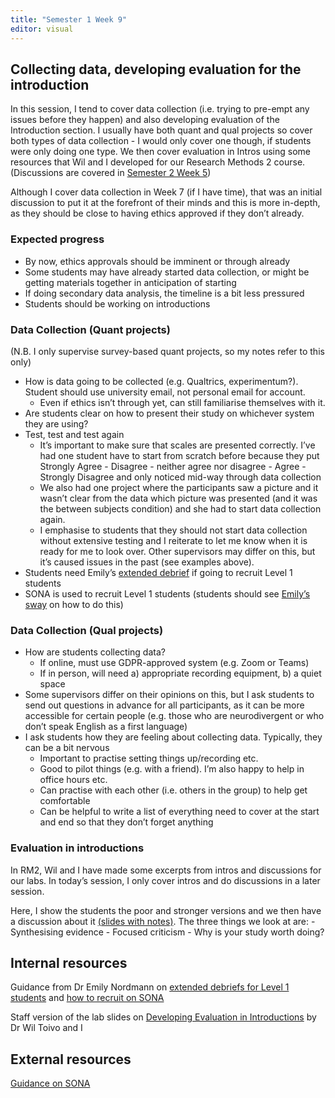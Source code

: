 ```yaml
---
title: "Semester 1 Week 9"
editor: visual
---
```


## Collecting data, developing evaluation for the introduction

In this session, I tend to cover data collection (i.e. trying to pre-empt any issues before they happen) and also developing evaluation of the Introduction section. I usually have both quant and qual projects so cover both types of data collection - I would only cover one though, if students were only doing one type. We then cover evaluation in Intros using some resources that Wil and I developed for our Research Methods 2 course. (Discussions are covered in [Semester 2 Week 5](https://ashleyerobertson.github.io/group_supervision/sem2wk5.html))

Although I cover data collection in Week 7 (if I have time), that was an initial discussion to put it at the forefront of their minds and this is more in-depth, as they should be close to having ethics approved if they don't already.

### Expected progress

-   By now, ethics approvals should be imminent or through already
-   Some students may have already started data collection, or might be getting materials together in anticipation of starting
-   If doing secondary data analysis, the timeline is a bit less pressured
-   Students should be working on introductions

### Data Collection (Quant projects)

(N.B. I only supervise survey-based quant projects, so my notes refer to this only)

-   How is data going to be collected (e.g. Qualtrics, experimentum?). Student should use university email, not personal email for account.
    -   Even if ethics isn't through yet, can still familiarise themselves with it.
-   Are students clear on how to present their study on whichever system they are using?
-   Test, test and test again
    -   It's important to make sure that scales are presented correctly. I've had one student have to start from scratch before because they put Strongly Agree - Disagree - neither agree nor disagree - Agree - Strongly Disagree and only noticed mid-way through data collection
    -   We also had one project where the participants saw a picture and it wasn't clear from the data which picture was presented (and it was the between subjects condition) and she had to start data collection again.
    -   I emphasise to students that they should not start data collection without extensive testing and I reiterate to let me know when it is ready for me to look over. Other supervisors may differ on this, but it's caused issues in the past (see examples above).
-   Students need Emily's [extended debrief](https://gla-my.sharepoint.com/:w:/g/personal/ashley_robertson_glasgow_ac_uk/EUSN-v4byCtGut-nlQeYqQQBwg8oTSElTx0NbAe98SZ_tw?e=2YZNvP) if going to recruit Level 1 students
-   SONA is used to recruit Level 1 students (students should see [Emily's sway](https://sway.cloud.microsoft/7OlDu5WmOmFjqDki?ref=Link&loc=play) on how to do this)

### Data Collection (Qual projects)

-   How are students collecting data?
    -   If online, must use GDPR-approved system (e.g. Zoom or Teams)
    -   If in person, will need a) appropriate recording equipment, b) a quiet space
-   Some supervisors differ on their opinions on this, but I ask students to send out questions in advance for all participants, as it can be more accessible for certain people (e.g. those who are neurodivergent or who don't speak English as a first language)
-   I ask students how they are feeling about collecting data. Typically, they can be a bit nervous
    -   Important to practise setting things up/recording etc.
    -   Good to pilot things (e.g. with a friend). I'm also happy to help in office hours etc.
    -   Can practise with each other (i.e. others in the group) to help get comfortable
    -   Can be helpful to write a list of everything need to cover at the start and end so that they don't forget anything

### Evaluation in introductions

In RM2, Wil and I have made some excerpts from intros and discussions for our labs. In today's session, I only cover intros and do discussions in a later session.

Here, I show the students the poor and stronger versions and we then have a discussion about it [(slides with notes)](https://gla-my.sharepoint.com/:p:/g/personal/ashley_robertson_glasgow_ac_uk/EXaejOFk4LhArFCk51SrtD8B8Y8Y05vjENf9k1Y7WfDPWA?e=yxNt5y). The three things we look at are: - Synthesising evidence - Focused criticism - Why is your study worth doing?

## Internal resources

Guidance from Dr Emily Nordmann on [extended debriefs for Level 1 students](https://gla-my.sharepoint.com/:w:/g/personal/ashley_robertson_glasgow_ac_uk/EUSN-v4byCtGut-nlQeYqQQBwg8oTSElTx0NbAe98SZ_tw?e=2YZNvP) and [how to recruit on SONA](https://sway.cloud.microsoft/7OlDu5WmOmFjqDki?ref=Link&loc=play)

Staff version of the lab slides on [Developing Evaluation in Introductions](https://gla-my.sharepoint.com/:p:/g/personal/ashley_robertson_glasgow_ac_uk/EXaejOFk4LhArFCk51SrtD8B8Y8Y05vjENf9k1Y7WfDPWA?e=yxNt5y) by Dr Wil Toivo and I

## External resources

[Guidance on SONA](https://gla-my.sharepoint.com/:b:/g/personal/ashley_robertson_glasgow_ac_uk/EaSibUgmSh1IpgvFOpf3kBoBH7fD4NiT29yNVP0fvblWYA?e=ZtuuEg)
